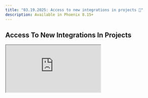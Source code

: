 ```yaml
---
title: "03.19.2025: Access to new integrations in projects 🔌"
description: Available in Phoenix 8.15+
---
```


<Update label="03.19.2025">

## Access To New Integrations In Projects

<Frame>
  <iframe 
    src="https://cdn.iframe.ly/gxMnPmb" 
    width={1000} 
    height={400}
    allowFullScreen
  />
</Frame>

In the New Project tab, we've added quick setup to instrument your application for [**BeeAI**](/phoenix/integrations/frameworks/beeai), [**SmolAgents**](/phoenix/integrations/frameworks/hugging-face-smolagents), and the [**OpenAI Agents SDK**](/phoenix/integrations/llm-providers/openai/openai-agents-sdk-tracing).

Easily configure all integrations with streamlined instructions. Check out all Phoenix [tracing integrations](/phoenix/integrations) here.
</Update>


